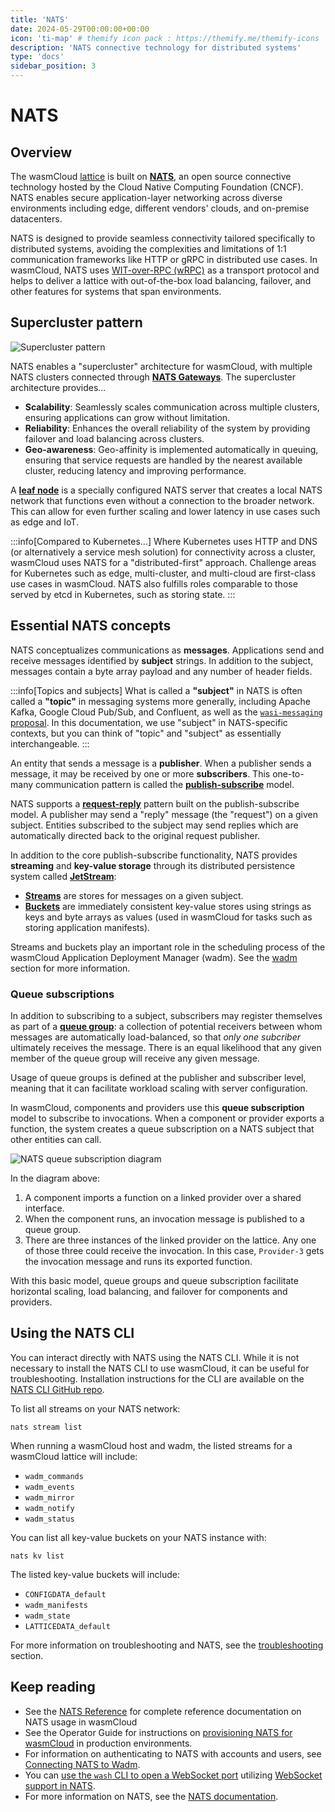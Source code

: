 ```yaml
---
title: 'NATS'
date: 2024-05-29T00:00:00+00:00
icon: 'ti-map' # themify icon pack : https://themify.me/themify-icons
description: 'NATS connective technology for distributed systems'
type: 'docs'
sidebar_position: 3
---
```


# NATS

## Overview

The wasmCloud [lattice](/docs/concepts/lattice) is built on [**NATS**](https://nats.io/), an open source connective technology hosted by the Cloud Native Computing Foundation (CNCF). NATS enables secure application-layer networking across diverse environments including edge, different vendors' clouds, and on-premise datacenters.

NATS is designed to provide seamless connectivity tailored specifically to distributed systems, avoiding the complexities and limitations of 1:1 communication frameworks like HTTP or gRPC in distributed use cases. In wasmCloud, NATS uses [WIT-over-RPC (wRPC)](https://github.com/bytecodealliance/wrpc) as a transport protocol and helps to deliver a lattice with out-of-the-box load balancing, failover, and other features for systems that span environments.

## Supercluster pattern

![Supercluster pattern](/docs/images/supercluster.png)

NATS enables a "supercluster" architecture for wasmCloud, with multiple NATS clusters connected through [**NATS Gateways**](https://docs.nats.io/running-a-nats-service/configuration/gateways#gateways). The supercluster architecture provides...

- **Scalability**: Seamlessly scales communication across multiple clusters, ensuring applications can grow without limitation.
- **Reliability**: Enhances the overall reliability of the system by providing failover and load balancing across clusters.
- **Geo-awareness**: Geo-affinity is implemented automatically in queuing, ensuring that service requests are handled by the nearest available cluster, reducing latency and improving performance.

A **[leaf node](https://docs.nats.io/running-a-nats-service/configuration/leafnodes)** is a specially configured NATS server that creates a local NATS network that functions even without a connection to the broader network. This can allow for even further scaling and lower latency in use cases such as edge and IoT.

:::info[Compared to Kubernetes...]
Where Kubernetes uses HTTP and DNS (or alternatively a service mesh solution) for connectivity across a cluster, wasmCloud uses NATS for a "distributed-first" approach. Challenge areas for Kubernetes such as edge, multi-cluster, and multi-cloud are first-class use cases in wasmCloud. NATS also fulfills roles comparable to those served by etcd in Kubernetes, such as storing state.
:::

## Essential NATS concepts

NATS conceptualizes communications as **messages**. Applications send and receive messages identified by **subject** strings. In addition to the subject, messages contain a byte array payload and any number of header fields.

:::info[Topics and subjects]
What is called a **"subject"** in NATS is often called a **"topic"** in messaging systems more generally, including Apache Kafka, Google Cloud Pub/Sub, and Confluent, as well as the [`wasi-messaging` proposal](https://github.com/WebAssembly/wasi-messaging). In this documentation, we use "subject" in NATS-specific contexts, but you can think of "topic" and "subject" as essentially interchangeable.
:::

An entity that sends a message is a **publisher**. When a publisher sends a message, it may be received by one or more **subscribers**. This one-to-many communication pattern is called the [**publish-subscribe**](https://docs.nats.io/nats-concepts/core-nats/pubsub) model.

NATS supports a **[request-reply](https://docs.nats.io/nats-concepts/core-nats/reqreply)** pattern built on the publish-subscribe model. A publisher may send a "reply" message (the "request") on a given subject. Entities subscribed to the subject may send replies which are automatically directed back to the original request publisher.

In addition to the core publish-subscribe functionality, NATS provides **streaming** and **key-value storage** through its distributed persistence system called **[JetStream](https://docs.nats.io/nats-concepts/jetstream)**:

- **[Streams](https://docs.nats.io/nats-concepts/jetstream/streams)** are stores for messages on a given subject.
- **[Buckets](https://docs.nats.io/nats-concepts/jetstream/key-value-store)** are immediately consistent key-value stores using strings as keys and byte arrays as values (used in wasmCloud for tasks such as storing application manifests).

Streams and buckets play an important role in the scheduling process of the wasmCloud Application Deployment Manager (wadm). See the [wadm](/docs/ecosystem/wadm/) section for more information.

### Queue subscriptions

In addition to subscribing to a subject, subscribers may register themselves as part of a [**queue group**](https://docs.nats.io/using-nats/developer/receiving/queues): a collection of potential receivers between whom messages are automatically load-balanced, so that _only one subcriber_ ultimately receives the message. There is an equal likelihood that any given member of the queue group will receive any given message.

Usage of queue groups is defined at the publisher and subscriber level, meaning that it can facilitate workload scaling with server configuration.

In wasmCloud, components and providers use this **queue subscription** model to subscribe to invocations. When a component or provider exports a function, the system creates a queue subscription on a NATS subject that other entities can call.

![NATS queue subscription diagram](/docs/images/nats-queue-subscription.png)

In the diagram above:

1. A component imports a function on a linked provider over a shared interface.
2. When the component runs, an invocation message is published to a queue group.
3. There are three instances of the linked provider on the lattice. Any one of those three could receive the invocation. In this case, `Provider-3` gets the invocation message and runs its exported function.

With this basic model, queue groups and queue subscription facilitate horizontal scaling, load balancing, and failover for components and providers.

## Using the NATS CLI

You can interact directly with NATS using the NATS CLI. While it is not necessary to install the NATS CLI to use wasmCloud, it can be useful for troubleshooting. Installation instructions for the CLI are available on the [NATS CLI GitHub repo](https://github.com/nats-io/natscli).

To list all streams on your NATS network:

```shell
nats stream list
```

When running a wasmCloud host and wadm, the listed streams for a wasmCloud lattice will include:

- `wadm_commands`
- `wadm_events`
- `wadm_mirror`
- `wadm_notify`
- `wadm_status`

You can list all key-value buckets on your NATS instance with:

```shell
nats kv list
```

The listed key-value buckets will include:

- `CONFIGDATA_default`
- `wadm_manifests`
- `wadm_state`
- `LATTICEDATA_default`

For more information on troubleshooting and NATS, see the [troubleshooting](/docs/developer/troubleshooting/host#clear-nats-streams-and-buckets) section.

## Keep reading

- See the [NATS Reference](/docs/category/nats/) for complete reference documentation on NATS usage in wasmCloud
- See the Operator Guide for instructions on [provisioning NATS for wasmCloud](/docs/category/provisioning-nats) in production environments.
- For information on authenticating to NATS with accounts and users, see [Connecting NATS to Wadm](/docs/deployment/wadm/nats-credentials).
- You can [use the `wash` CLI to open a WebSocket port](/docs/cli/wash#wash-up) utilizing [WebSocket support in NATS](https://docs.nats.io/running-a-nats-service/configuration/websocket).
- For more information on NATS, see the [NATS documentation](https://docs.nats.io/).
